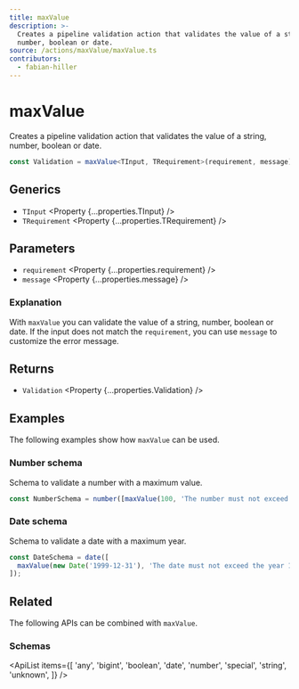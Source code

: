 ```yaml
---
title: maxValue
description: >-
  Creates a pipeline validation action that validates the value of a string,
  number, boolean or date.
source: /actions/maxValue/maxValue.ts
contributors:
  - fabian-hiller
---
```



# maxValue

Creates a pipeline validation action that validates the value of a string, number, boolean or date.

```ts
const Validation = maxValue<TInput, TRequirement>(requirement, message);
```

## Generics

- `TInput` <Property {...properties.TInput} />
- `TRequirement` <Property {...properties.TRequirement} />

## Parameters

- `requirement` <Property {...properties.requirement} />
- `message` <Property {...properties.message} />

### Explanation

With `maxValue` you can validate the value of a string, number, boolean or date. If the input does not match the `requirement`, you can use `message` to customize the error message.

## Returns

- `Validation` <Property {...properties.Validation} />

## Examples

The following examples show how `maxValue` can be used.

### Number schema

Schema to validate a number with a maximum value.

```ts
const NumberSchema = number([maxValue(100, 'The number must not exceed 100.')]);
```

### Date schema

Schema to validate a date with a maximum year.

```ts
const DateSchema = date([
  maxValue(new Date('1999-12-31'), 'The date must not exceed the year 1999.'),
]);
```

## Related

The following APIs can be combined with `maxValue`.

### Schemas

<ApiList
  items={[
    'any',
    'bigint',
    'boolean',
    'date',
    'number',
    'special',
    'string',
    'unknown',
  ]}
/>
